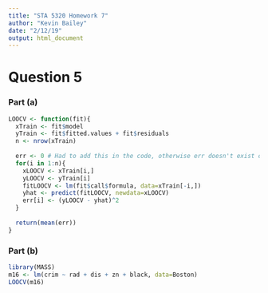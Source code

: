 ---
title: "STA 5320 Homework 7"
author: "Kevin Bailey"
date: "2/12/19"
output: html_document
---

# Question 5

### Part (a)
```{r}
LOOCV <- function(fit){
  xTrain <- fit$model
  yTrain <- fit$fitted.values + fit$residuals
  n <- nrow(xTrain)
  
  err <- 0 # Had to add this in the code, otherwise err doesn't exist outside of the for loop.
  for(i in 1:n){
    xLOOCV <- xTrain[i,]
    yLOOCV <- yTrain[i]
    fitLOOCV <- lm(fit$call$formula, data=xTrain[-i,])
    yhat <- predict(fitLOOCV, newdata=xLOOCV)
    err[i] <- (yLOOCV - yhat)^2
  }
  
  return(mean(err))
}

```

### Part (b)
```{r}
library(MASS)
m16 <- lm(crim ~ rad + dis + zn + black, data=Boston)
LOOCV(m16)
```